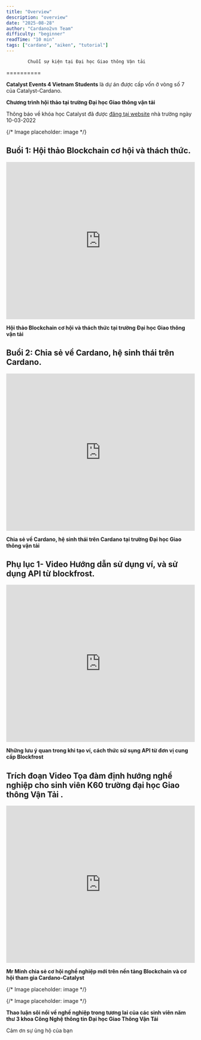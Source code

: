 ```yaml
---
title: "Overview"
description: "overview"
date: "2025-08-28"
author: "Cardano2vn Team"
difficulty: "beginner"
readTime: "10 min"
tags: ["cardano", "aiken", "tutorial"]
---
```


            Chuỗi sự kiện tại Đại học Giao thông Vận tải
==========

**Catalyst Events 4 Vietnam Students** là dự án được cấp vốn ở vòng số 7 của Catalyst-Cardano.

**Chương trình hội thảo tại trường Đại học Giao thông vận tải**

Thông báo về khóa học Catalyst đã được [đăng tại website](http://fit.utc.edu.vn/hoi-thao-khoa-hoc-va-khoa-dao-tao-ve-catalyst-project/a1396.html) nhà trường ngày 10-03-2022

{/* Image placeholder: image */}

## Buổi 1: Hội thảo Blockchain cơ hội và thách thức.


  <iframe width="100%" height="420"  src="https://www.youtube.com/embed/qHsagsnVDG8" title="Bring smart contract to Vietnam - Func6 - Catalyst" frameborder="0" allow="accelerometer; autoplay; clipboard-write; encrypted-media; gyroscope; picture-in-picture" allowfullscreen></iframe>


**Hội thảo Blockchain cơ hội và thách thức tại trường Đại học Giao thông vận tải**

## Buổi 2: Chia sẻ về Cardano, hệ sinh thái trên Cardano.


  <iframe width="100%" height="420"  src="https://www.youtube.com/embed/0L-g_oiTprs" title="Bring smart contract to Vietnam - Func6 - Catalyst" frameborder="0" allow="accelerometer; autoplay; clipboard-write; encrypted-media; gyroscope; picture-in-picture" allowfullscreen></iframe>
  
  
**Chia sẻ về Cardano, hệ sinh thái trên Cardano tại trường Đại học Giao thông vận tải**

## Phụ lục 1- Video Hướng dẫn sử dụng ví, và sử dụng API từ blockfrost.


  <iframe width="100%" height="420"  src="https://www.youtube.com/embed/No8ybpPnmIg" title="Bring smart contract to Vietnam - Func6 - Catalyst" frameborder="0" allow="accelerometer; autoplay; clipboard-write; encrypted-media; gyroscope; picture-in-picture" allowfullscreen></iframe>
  
**Những lưu ý quan trong khi tạo ví, cách thức sử sụng API từ đơn vị cung cấp Blockfrost**

## Trích đoạn Video Tọa đàm định hướng nghề nghiệp cho sinh viên K60 trường đại học Giao thông Vận Tải .


  <iframe width="100%" height="420"  src="https://www.youtube.com/embed/Cc0f7nxYgBc" title="Bring smart contract to Vietnam - Func6 - Catalyst" frameborder="0" allow="accelerometer; autoplay; clipboard-write; encrypted-media; gyroscope; picture-in-picture" allowfullscreen></iframe>
  
**Mr Minh chia sẻ cơ hội nghề nghiệp mới trên nền tảng Blockchain và cơ hội tham gia Cardano-Catalyst**

{/* Image placeholder: image */}

{/* Image placeholder: image */}

**Thao luận sôi nổi về nghề nghiệp trong tương lai của các sinh viên năm thư 3 khoa Công Nghệ thông tin Đại học Giao Thông Vận Tải**


Cảm ơn sự ủng hộ của bạn

